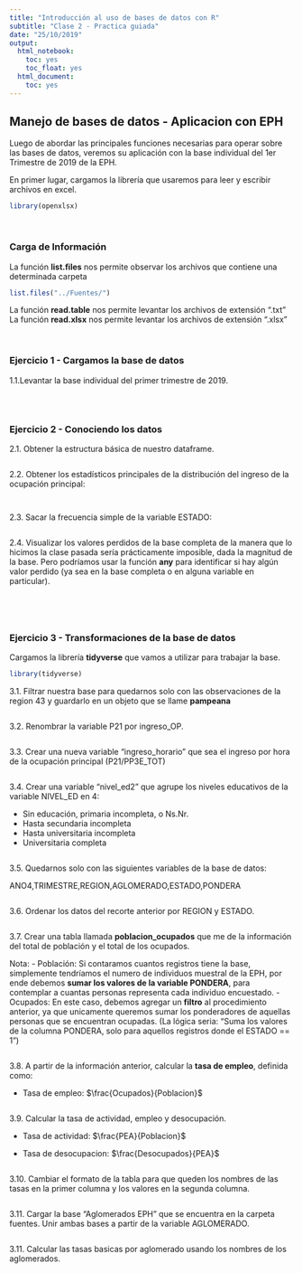 ---
title: "Introducción al uso de bases de datos con R"
subtitle: "Clase 2 - Practica guiada"
date: "25/10/2019"
output:
  html_notebook:
    toc: yes
    toc_float: yes
  html_document:
    toc: yes
---

## Manejo de bases de datos - Aplicacion con EPH

Luego de abordar las principales funciones necesarias para operar sobre las bases de datos, veremos su aplicación con la base individual del 1er Trimestre de 2019 de la EPH. 


En primer lugar, cargamos la librería que usaremos para leer y escribir archivos en excel. 
```{r, message=FALSE, warning=FALSE}
library(openxlsx) 
```

<br>

### Carga de Información

La función __list.files__ nos permite observar los archivos que contiene una determinada carpeta             

```{r eval=FALSE, include=FALSE}
list.files("../Fuentes/")
```


La función __read.table__ nos permite levantar los archivos de extensión ".txt"               
La función __read.xlsx__ nos permite levantar los archivos de extensión ".xlsx"                 

<br>

### **Ejercicio 1** - Cargamos la base de datos

1.1.Levantar la base individual del primer trimestre de 2019.

```{r}


```

<br>

### **Ejercicio 2** - Conociendo los datos

2.1. Obtener la estructura básica de nuestro dataframe.

```{r}

```

2.2. Obtener los estadísticos principales de la distribución del ingreso de la ocupación principal:

```{r}

```

```{r}

```

2.3. Sacar la frecuencia simple de la variable ESTADO:

```{r}

```

2.4. Visualizar los valores perdidos de la base completa de la manera que lo hicimos la clase pasada sería prácticamente imposible, dada la magnitud de la base. Pero podríamos usar la función __any__ para identificar si hay algún valor perdido (ya sea en la base completa o en alguna variable en particular).

```{r}

```

```{r}

```

<br>

### **Ejercicio 3** - Transformaciones de la base de datos


Cargamos la librería __tidyverse__ que vamos a utilizar para trabajar la base.

```{r}
library(tidyverse)
```

3.1. Filtrar nuestra base para quedarnos solo con las observaciones de la region 43 y guardarlo en un objeto que se llame **pampeana**

```{r}

```

3.2. Renombrar la variable P21 por ingreso_OP.

```{r}


```

3.3. Crear una nueva variable "ingreso_horario" que sea el ingreso por hora de la ocupación principal (P21/PP3E_TOT)

```{r}

```

3.4. Crear una variable "nivel_ed2" que agrupe los niveles educativos de la variable NIVEL_ED en 4:

* Sin educación, primaria incompleta, o Ns.Nr.
* Hasta secundaria incompleta
* Hasta universitaria incompleta
* Universitaria completa


```{r}


```


3.5. Quedarnos solo con las siguientes variables de la base de datos:

ANO4,TRIMESTRE,REGION,AGLOMERADO,ESTADO,PONDERA


```{r}


```

3.6. Ordenar los datos del recorte anterior por REGION y ESTADO.

```{r}


```


3.7. Crear una tabla llamada **poblacion_ocupados** que me de la información del total de población y el total de los ocupados.

Nota:
 - Población: Si contaramos cuantos registros tiene la base, simplemente tendríamos el numero de individuos muestral de la EPH, por ende debemos **sumar los valores de la variable PONDERA**, para contemplar a cuantas personas representa cada individuo encuestado. 
 - Ocupados: En este caso, debemos agregar un **filtro** al procedimiento anterior, ya que unicamente queremos sumar los ponderadores de aquellas personas que se encuentran ocupadas. (La lógica seria: "Suma los valores de la columna PONDERA, solo para aquellos registros donde el ESTADO == 1")    

```{r}


```


3.8. A partir de la información anterior, calcular la **tasa de empleo**, definida como:            

- Tasa de empleo:  $\frac{Ocupados}{Poblacion}$ 
      

```{r}


```


3.9. Calcular la tasa de actividad, empleo y desocupación.

- Tasa de actividad:  $\frac{PEA}{Poblacion}$ 

- Tasa de desocupacion:  $\frac{Desocupados}{PEA}$ 


```{r}


```

3.10. Cambiar el formato de la tabla para que queden los nombres de las tasas en la primer columna y los valores en la segunda columna.


```{r}


```


3.11. Cargar la base "Aglomerados EPH" que se encuentra en la carpeta fuentes. Unir ambas bases a partir de la variable AGLOMERADO.

```{r}


```



3.11. Calcular las tasas basicas por aglomerado usando los nombres de los aglomerados.


```{r echo=TRUE}


```




  